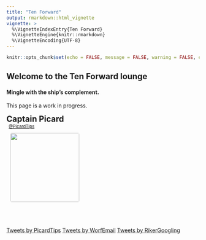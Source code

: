 ```yaml
---
title: "Ten Forward"
output: rmarkdown::html_vignette
vignette: >
  %\VignetteIndexEntry{Ten Forward}
  %\VignetteEngine{knitr::rmarkdown}
  %\VignetteEncoding{UTF-8}
---
```


```r
knitr::opts_chunk$set(echo = FALSE, message = FALSE, warning = FALSE, error = FALSE)
```

<script src="https://ajax.googleapis.com/ajax/libs/jquery/2.1.1/jquery.min.js"></script>
<script async src="https://platform.twitter.com/widgets.js" charset="utf-8"></script> 

## Welcome to the Ten Forward lounge

#### Mingle with the ship's complement.

This page is a work in progress.

<div id="picard" class="st-tweets" style="height:280px;">
<h2 style="padding-top:0px;padding-bottom:0px;margin:0px;">Captain Picard</h2><p style="margin:0px;padding-left:6px;font-size:0.8em;"><a href="https://twitter.com/PicardTips">@PicardTips</a></p>
<div style="padding:10px;float:left;"><img src="https://pbs.twimg.com/profile_images/416337864809402368/iSHIA4Zt_400x400.jpeg" style="border-radius:4px;border-color:#ffffff;border-size:10px;padding:0px;" height=180 width=180 ></div><h4></h4>
</div>

<a class="twitter-timeline" data-width="400" data-height="400" data-theme="dark" href="https://twitter.com/PicardTips?ref_src=twsrc%5Etfw">Tweets by PicardTips</a>
<a class="twitter-timeline" data-width="400" data-height="400" data-theme="dark" href="https://twitter.com/WorfEmail?ref_src=twsrc%5Etfw">Tweets by WorfEmail</a>
<a class="twitter-timeline" data-width="400" data-height="400" data-theme="dark" href="https://twitter.com/RikerGoogling?ref_src=twsrc%5Etfw">Tweets by RikerGoogling</a>
